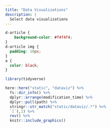 ```yaml
---
title: "Data Visualizations"
description: |
  Select data visualizations
---
```


```css
d-article {
    background-color: #f4f4f4;
}
d-article img {
  padding: 10px;
}
a {
  color: black;
}
```



```r
library(tidyverse)

here::here("static", "dataviz") %>%
  fs::dir_info() %>%
  dplyr::arrange(modification_time) %>%
  dplyr::pull(path) %>%
  stringr::str_match("static/dataviz/.*") %>%
  `[`(,1) %>% 
  rev() %>% 
  knitr::include_graphics()
```

